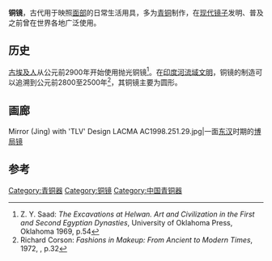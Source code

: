 {{Multiple issues|
{{Expand language|1=ja|time=2020-08-18T14:20:47+00:00}}
{{Expert needed|subject=中国青铜器|time=2020-08-18T14:20:47+00:00}}
}}
'''铜镜'''，古代用于映照[[面部|面部]]的日常生活用具，多为[[青铜|青铜]]制作，在[[镜|现代镜子]]发明、普及之前曾在世界各地广泛使用。

== 历史 ==
[[古埃及人|古埃及人]]从公元前2900年开始使用抛光铜镜<ref>Z. Y. Saad: ''The Excavations at Helwan. Art and Civilization in the First and Second Egyptian Dynasties'', University of Oklahoma Press, Oklahoma 1969, p.54</ref>。在[[印度河流域文明|印度河流域文明]]，铜镜的制造可以追溯到公元前2800至2500年<ref>Richard Corson: ''Fashions in Makeup: From Ancient to Modern Times'', 1972, {{ISBN|0-7206-0431-1}}, p.32</ref>，其铜镜主要为圆形。

== 画廊 ==
<gallery>
Mirror (Jing) with 'TLV' Design LACMA AC1998.251.29.jpg|一面[[东汉|东汉]]时期的[[博局镜|博局镜]]

</gallery>

== 参考 ==
{{reflist|30em}}

{{中国青铜器}}

[[Category:青铜器|Category:青铜器]]
[[Category:铜镜|Category:铜镜]]
[[Category:中国青铜器|Category:中国青铜器]]